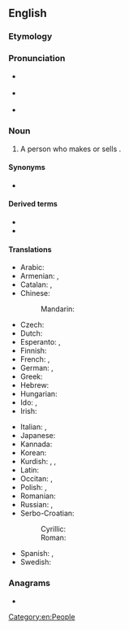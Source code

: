 {{also|Glover}}
==English==

===Etymology===
{{suffix|en|glove|er}}

===Pronunciation===
* {{a|GA}} {{IPA|/ˈɡlʌvɚ/|lang=en}}
* {{a|RP}} {{IPA|/ˈɡlʌvə/|lang=en}}
* {{rhymes|ʌvə(ɹ)|lang=en}}

===Noun===
{{en-noun}}

# A person who makes or sells {{l|en|glove|gloves}}.

====Synonyms====
* {{l|en|glovemaker}}

====Derived terms====
* {{l|en|Glover}}
* {{l|en|glover's suture}}

====Translations====
{{trans-top|person who makes gloves}}
* Arabic: {{t-check|ar|قُفَّافِيزِي|m}}
* Armenian: {{t|hy|ձեռնոցավաճառ}}, {{t+|hy|ձեռնոցագործ}}
* Catalan: {{t|ca|guanter|m}}, {{t|ca|guantera|f}}
* Chinese:
*: Mandarin: {{t-needed|cmn}}
* Czech: {{t|cs|rukavičkář|m}}
* Dutch: {{t|nl|handschoenmaker|m}}
* Esperanto: {{t|eo|gantisto}}, {{t|eo|gantfaristo}}
* Finnish: {{t|fi|hanskantekijä}}
* French: {{t+|fr|gantier|m}}, {{t+|fr|gantière|f}}
* German: {{t|de|Handschuhmacher|m}}, {{t|de|Handschuhmacherin|f}}
* Greek: {{t|el|χειροκτιοποιός|m}}
* Hebrew: {{t-check|he|גלובר|m}}
* Hungarian: {{t|hu|kesztyűs}}
* Ido: {{t|io|gantisto}}, {{t|io|gantifisto}}
* Irish: {{t|ga|lámhainneoir|m}}
{{trans-mid}}
* Italian: {{t|it|guantaio|m}}, {{t|it|guantaia|f}}
* Japanese: {{t-needed|ja}}
* Kannada: {{t+|kn|ಕೈಚೀಲಗಾರ}}
* Korean: {{t-needed|ko}}
* Kurdish: {{t|ku|lepikçêker}}, {{t+|ku|destgorkfiroş}}, {{t+|ku|desgorkfiroş}}
* Latin: {{t|la|chirothecārius|m}}
* Occitan: {{t+|oc|gantièr|m}}, {{t|oc|gantièra|f}}
* Polish: {{t|pl|rękawicznik|m}}, {{t|pl|rękawicznica|f}}
* Romanian: {{t+|ro|mănușar|m}}
* Russian: {{t+|ru|перча́точник|m}}, {{t+|ru|перча́точница|f}}
* Serbo-Croatian:
*: Cyrillic: {{t|sh|рука̀вича̄р|m}}
*: Roman: {{t+|sh|rukàvičār|m}}
* Spanish: {{t+|es|guantero|m}}, {{t+|es|guantera|f}}
* Swedish: {{t|sv|handskmakare|c}}
{{trans-bottom}}

{{topics|en|Occupations}}

===Anagrams===
* {{anagrams|en|Vogler|grovel}}

[[Category:en:People]]